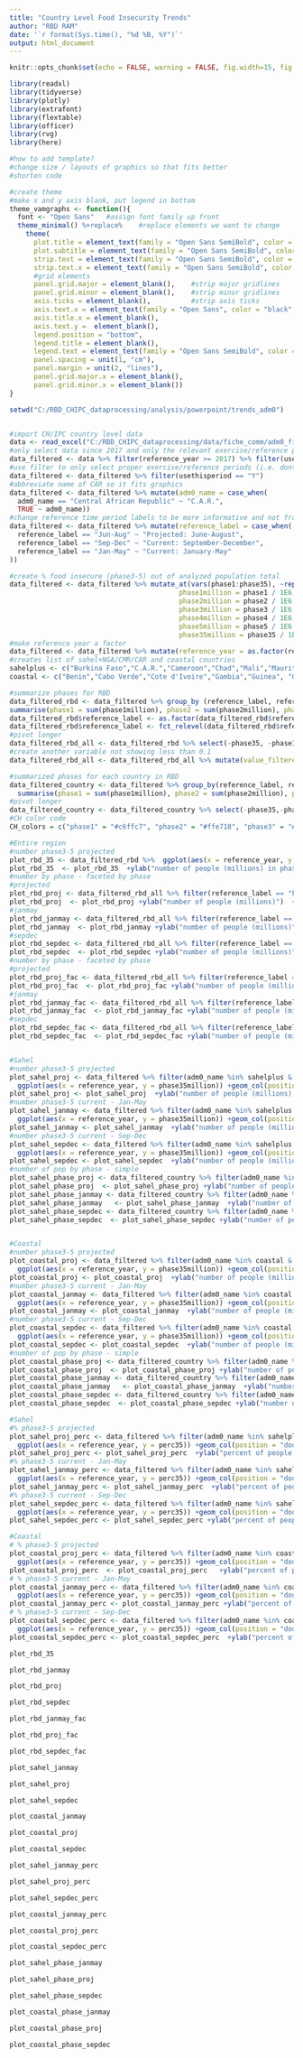 ```yaml
---
title: "Country Level Food Insecurity Trends"
author: "RBD RAM"
date: '`r format(Sys.time(), "%d %B, %Y")`'
output: html_document
---
```


```r
knitr::opts_chunk$set(echo = FALSE, warning = FALSE, fig.width=15, fig.height=8)

library(readxl)
library(tidyverse)
library(plotly)
library(extrafont)
library(flextable)
library(officer)
library(rvg)
library(here)

#how to add template?
#change size / layouts of graphics so that fits better
#shorten code 

#create theme
#make x and y axis blank, put legend in bottom
theme_vamgraphs <- function(){ 
  font <- "Open Sans"   #assign font family up front
  theme_minimal() %+replace%    #replace elements we want to change
    theme(
      plot.title = element_text(family = "Open Sans SemiBold", color = "black", hjust = 0.5, size = 18, margin=margin(0,0,5,0)),
      plot.subtitle = element_text(family = "Open Sans SemiBold", color = "black", hjust = 0.5, size = 12, margin=margin(0,0,30,0)),
      strip.text = element_text(family = "Open Sans SemiBold", color = "black",  size = 10, margin=margin(0,0,30,0)),
      strip.text.x = element_text(family = "Open Sans SemiBold", color = "black",  size = 10, margin=margin(0,0,30,0)),
      #grid elements
      panel.grid.major = element_blank(),    #strip major gridlines
      panel.grid.minor = element_blank(),    #strip minor gridlines
      axis.ticks = element_blank(),          #strip axis ticks
      axis.text.x = element_text(family = "Open Sans", color = "black", size = 8, angle = 90),
      axis.title.x = element_blank(),
      axis.text.y =  element_blank(),
      legend.position = "bottom",
      legend.title = element_blank(),
      legend.text = element_text(family = "Open Sans SemiBold", color = "black", size = 8),
      panel.spacing = unit(1, "cm"),
      panel.margin = unit(2, "lines"),
      panel.grid.major.x = element_blank(),
      panel.grid.minor.x = element_blank())
}

setwd("C:/RBD_CHIPC_dataprocessing/analysis/powerpoint/trends_adm0")


#import CH/IPC country level data
data <- read_excel("C:/RBD_CHIPC_dataprocessing/data/fiche_comm/adm0_fiche_comm.xlsx")
#only select data since 2017 and only the relevant exercise/reference period 
data_filtered <- data %>% filter(reference_year >= 2017) %>% filter(usethisperiod == "Y")
#use filter to only select proper exercise/reference periods (i.e. dont use the projections from Sep-Dec when Jan-May results are available the same year)
data_filtered <- data_filtered %>% filter(usethisperiod == "Y")
#abbreviate name of CAR so it fits graphics
data_filtered <- data_filtered %>% mutate(adm0_name = case_when(
  adm0_name == "Central African Republic" ~ "C.A.R.",
  TRUE ~ adm0_name))
#change reference time period labels to be more informative and not franglais
data_filtered <- data_filtered %>% mutate(reference_label = case_when(
  reference_label == "Jun-Aug" ~ "Projected: June-August",
  reference_label == "Sep-Dec" ~ "Current: September-December",
  reference_label == "Jan-May" ~ "Current: January-May"
))

#create % food insecure (phase3-5) out of analyzed population total
data_filtered <- data_filtered %>% mutate_at(vars(phase1:phase35), ~replace_na(., 0)) %>% mutate(perc35 = round((phase35 / population)*100,1),
                                          phase1million = phase1 / 1E6,
                                          phase2million = phase2 / 1E6,
                                          phase3million = phase3 / 1E6,
                                          phase4million = phase4 / 1E6,
                                          phase5million = phase5 / 1E6,
                                          phase35million = phase35 / 1E6) 
#make reference year a factor
data_filtered <- data_filtered %>% mutate(reference_year = as.factor(reference_year))
#creates list of sahel+NGA/CMR/CAR and coastal countries
sahelplus <- c("Burkina Faso","C.A.R.","Cameroon","Chad","Mali","Mauritania","Niger","Nigeria","Senegal")
coastal <- c("Benin","Cabo Verde","Cote d'Ivoire","Gambia","Guinea", "Ghana","Guinea-Bissau","Liberia","Sierra Leone","Togo")

#summarize phases for RBD 
data_filtered_rbd <- data_filtered %>% group_by (reference_label, reference_year) %>% 
summarise(phase1 = sum(phase1million), phase2 = sum(phase2million), phase3 = sum(phase3million), phase4 = sum(phase4million), phase5 = sum(phase5million), phase35 = sum(phase35million)) %>% ungroup()
data_filtered_rbd$reference_label <- as.factor(data_filtered_rbd$reference_label)
data_filtered_rbd$reference_label <- fct_relevel(data_filtered_rbd$reference_label, "Current: January-May", "Projected: June-August", "Current: September-December")
#pivot longer
data_filtered_rbd_all <- data_filtered_rbd %>% select(-phase35, -phase1) %>% pivot_longer(!reference_label:reference_year, names_to = "phase", values_to = "value")
#create another variable not showing less than 0.1
data_filtered_rbd_all <- data_filtered_rbd_all %>% mutate(value_filtered = replace(value, value<0.1, NA)) %>% mutate(value_filtered = round(value_filtered,1))

#summarized phases for each country in RBD
data_filtered_country <- data_filtered %>% group_by(reference_label, reference_year, adm0_name) %>% 
  summarise(phase1 = sum(phase1million), phase2 = sum(phase2million), phase3 = sum(phase3million), phase4 = sum(phase4million), phase5 = sum(phase5million), phase35 = sum(phase35million)) %>% ungroup()
#pivot longer
data_filtered_country <- data_filtered_country %>% select(-phase35,-phase1) %>% pivot_longer(!reference_label:adm0_name, names_to = "phase", values_to = "value")
#CH color code
CH_colors = c("phase1" = "#c6ffc7", "phase2" = "#ffe718", "phase3" = "#e88400", "phase4" = "#e02d00", "phase5" = "#5e0803")

#Entire region
#number phase3-5 projected
plot_rbd_35 <- data_filtered_rbd %>%  ggplot(aes(x = reference_year, y = phase35)) +geom_col(position = "dodge",fill = "#4E84C4", width = .75) +facet_grid(. ~ reference_label) +theme_vamgraphs() +labs(title = "Trends of the Number of Food Insecure (phase 3 - 5) by Season", subtitle = "Includes all RBD Countries", caption = "") 
plot_rbd_35  <- plot_rbd_35  +ylab("number of people (millions) in phase3-5") +geom_text(aes(label = round(phase35,1), angle = 90, vjust = .5, hjust = -.1), size = 3) 
#number by phase - faceted by phase
#projected
plot_rbd_proj <- data_filtered_rbd_all %>% filter(reference_label == "Projected: June-August") %>% ggplot(aes(x = reference_year, y = value, fill = phase)) +geom_bar(stat = "identity") +scale_fill_manual(values = CH_colors) +theme_vamgraphs() +labs(title = "Trends of Estimated Population by Phase and Year", subtitle = "June - August, 2017 - 2021, Includes all RBD Countries", caption = "") 
plot_rbd_proj  <- plot_rbd_proj +ylab("number of people (millions)")  +geom_text(aes(label = value_filtered, angle = 0), size = 3) 
#janmay
plot_rbd_janmay <- data_filtered_rbd_all %>% filter(reference_label == "Current: January-May") %>% ggplot(aes(x = reference_year, y = value, fill = phase)) +geom_bar(stat = "identity")  +scale_fill_manual(values = CH_colors) +theme_vamgraphs() +labs(title = "Trends of Estimated Population by Phase and Year", subtitle = "January - May, 2017 - 2021, Includes all RBD Countries", caption = "") 
plot_rbd_janmay  <- plot_rbd_janmay +ylab("number of people (millions)")   +geom_text(aes(label = value_filtered, angle = 0), size = 3) 
#sepdec
plot_rbd_sepdec <- data_filtered_rbd_all %>% filter(reference_label == "Current: September-December") %>% ggplot(aes(x = reference_year, y = value, fill = phase)) +geom_bar(stat = "identity") +scale_fill_manual(values = CH_colors) +theme_vamgraphs() +labs(title = "Trends of Estimated Population by Phase and Year", subtitle = "September-December, 2017 - 2021, Includes all RBD Countries", caption = "") 
plot_rbd_sepdec  <- plot_rbd_sepdec +ylab("number of people (millions)")   +geom_text(aes(label = value_filtered, angle = 0), size = 3) 
#number by phase - faceted by phase
#projected
plot_rbd_proj_fac <- data_filtered_rbd_all %>% filter(reference_label == "Projected: June-August") %>% ggplot(aes(x = reference_year, y = value, fill = phase)) +geom_bar(stat = "identity") +facet_grid(. ~ phase) +scale_fill_manual(values = CH_colors) +theme_vamgraphs() +labs(title = "Trends of Estimated Populations by Phase and Year", subtitle = "June - August, 2017 - 2021, Including all RBD Countries", caption = "") 
plot_rbd_proj_fac  <- plot_rbd_proj_fac +ylab("number of people (millions)")+geom_text(aes(label = round(value,1), angle = 90, vjust = .5, hjust = -.1), size = 3) 
#janmay
plot_rbd_janmay_fac <- data_filtered_rbd_all %>% filter(reference_label == "Current: January-May") %>% ggplot(aes(x = reference_year, y = value, fill = phase)) +geom_bar(stat = "identity") +facet_grid(. ~ phase) +scale_fill_manual(values = CH_colors) +theme_vamgraphs() +labs(title = "Trends of Estimated Populations by Phase and Year", subtitle = "January - May, 2017 - 2021, Including all RBD Countries", caption = "") 
plot_rbd_janmay_fac  <- plot_rbd_janmay_fac +ylab("number of people (millions)") +geom_text(aes(label = round(value,1), angle = 90, vjust = .5, hjust = -.1), size = 3)  
#sepdec
plot_rbd_sepdec_fac <- data_filtered_rbd_all %>% filter(reference_label == "Current: September-December") %>% ggplot(aes(x = reference_year, y = value, fill = phase)) +geom_bar(stat = "identity") +facet_grid(. ~ phase) +scale_fill_manual(values = CH_colors) +theme_vamgraphs() +labs(title = "Trends of Estimated Populations by Phase and Year", subtitle = "September-December, 2017 - 2021, Including all RBD Countries", caption = "")
plot_rbd_sepdec_fac  <- plot_rbd_sepdec_fac +ylab("number of people (millions)") +geom_text(aes(label = round(value,1), angle = 90, vjust = .5, hjust = -.1), size = 3)  


#Sahel
#number phase3-5 projected
plot_sahel_proj <- data_filtered %>% filter(adm0_name %in% sahelplus & reference_label == "Projected: June-August")  %>%
  ggplot(aes(x = reference_year, y = phase35million)) +geom_col(position = "dodge",fill = "#4E84C4", width = .75) +facet_grid(. ~ adm0_name) +theme_vamgraphs() +labs(title = "Trends of the Number of Food Insecure (phase3 to phase5)", subtitle = "June - August, 2017 - 2021: Sahel5 +1 & CMR/CAF/NGA", caption = "") 
plot_sahel_proj <- plot_sahel_proj  +ylab("number of people (millions) in phase3-5") +geom_text(aes(label = round(phase35million,1), angle = 90, vjust = .5, hjust = -.1), size = 3) +scale_y_continuous(limits = c(0, 14)) 
#number phase3-5 current - Jan-May
plot_sahel_janmay <- data_filtered %>% filter(adm0_name %in% sahelplus & reference_label == "Current: January-May")  %>%
  ggplot(aes(x = reference_year, y = phase35million)) +geom_col(position = "dodge",fill = "#4E84C4", width = .75) +facet_grid(. ~ adm0_name) +theme_vamgraphs() +labs(title = "Trends of the Number of Food Insecure (phase3 to phase5)", subtitle = "January - May, 2017 - 2021: Sahel5 +1 & CMR/CAF/NGA", caption = "") 
plot_sahel_janmay <- plot_sahel_janmay  +ylab("number of people (millions) in phase3-5") +geom_text(aes(label = round(phase35million,1), angle = 90, vjust = .5, hjust = -.1), size = 3) +scale_y_continuous(limits = c(0, 14)) 
#number phase3-5 current - Sep-Dec
plot_sahel_sepdec <- data_filtered %>% filter(adm0_name %in% sahelplus & reference_label == "Current: September-December")  %>%
  ggplot(aes(x = reference_year, y = phase35million)) +geom_col(position = "dodge",fill = "#4E84C4", width = .75) +facet_grid(. ~ adm0_name) +theme_vamgraphs() +labs(title = "Trends of the Number of Food Insecure (phase3 to phase5)", subtitle = "September - December, 2017 - 2020: Sahel5 +1 & CMR/CAF/NGA", caption = "") 
plot_sahel_sepdec <- plot_sahel_sepdec  +ylab("number of people (millions) in phase3-5") +geom_text(aes(label = round(phase35million,1), angle = 90, vjust = .5, hjust = -.1), size = 3) +scale_y_continuous(limits = c(0, 14)) 
#number of pop by phase - simple 
plot_sahel_phase_proj <- data_filtered_country %>% filter(adm0_name %in% sahelplus & reference_label == "Projected: June-August") %>% ggplot(aes(x = reference_year, y = value, fill = phase)) +geom_bar(stat = "identity") +facet_grid(. ~ adm0_name) +scale_fill_manual(values = CH_colors) +theme_vamgraphs() +labs(title = "Trends of Estimated Population by Phase and Year and Country", subtitle = "June - August, 2017 - 2021, 2017 - 2020: Sahel5 +1 & CMR/CAF/NGA", caption = "") 
plot_sahel_phase_proj  <- plot_sahel_phase_proj +ylab("number of people (millions)")
plot_sahel_phase_janmay <- data_filtered_country %>% filter(adm0_name %in% sahelplus & reference_label == "Current: January-May") %>% ggplot(aes(x = reference_year, y = value, fill = phase)) +geom_bar(stat = "identity") +facet_grid(. ~ adm0_name) +scale_fill_manual(values = CH_colors) +theme_vamgraphs() +labs(title = "Trends of Estimated Population by Phase and Year and Country", subtitle = "January - May, 2017 - 2021: Sahel5 +1 & CMR/CAF/NGA", caption = "") 
plot_sahel_phase_janmay   <- plot_sahel_phase_janmay  +ylab("number of people (millions)")
plot_sahel_phase_sepdec <- data_filtered_country %>% filter(adm0_name %in% sahelplus & reference_label == "Current: September-December") %>% ggplot(aes(x = reference_year, y = value, fill = phase)) +geom_bar(stat = "identity") +facet_grid(. ~ adm0_name) +scale_fill_manual(values = CH_colors) +theme_vamgraphs() +labs(title = "Trends of Estimated Population by Phase and Year and Country", subtitle = "September - December, 2017 - 2021: Sahel5 +1 & CMR/CAF/NGA", caption = "") 
plot_sahel_phase_sepdec  <- plot_sahel_phase_sepdec +ylab("number of people (millions)")


#Coastal 
#number phase3-5 projected
plot_coastal_proj <- data_filtered %>% filter(adm0_name %in% coastal & reference_label == "Projected: June-August")  %>%
  ggplot(aes(x = reference_year, y = phase35million)) +geom_col(position = "dodge",fill = "#4E84C4", width = .75) +facet_grid(. ~ adm0_name) +theme_vamgraphs() +labs(title = "Trends of the Number of Food Insecure (phase3 to phase5)", subtitle = "June - August, 2017 - 2021: Coastal Countries", caption = "") 
plot_coastal_proj <- plot_coastal_proj  +ylab("number of people (millions) in phase3-5") +geom_text(aes(label = round(phase35million,2), angle = 90, vjust = .5, hjust = -.1), size = 3) +scale_y_continuous(limits = c(0, 2)) 
#number phase3-5 current - Jan-May
plot_coastal_janmay <- data_filtered %>% filter(adm0_name %in% coastal & reference_label == "Current: January-May")  %>%
  ggplot(aes(x = reference_year, y = phase35million)) +geom_col(position = "dodge",fill = "#4E84C4", width = .75) +facet_grid(. ~ adm0_name) +theme_vamgraphs() +labs(title = "Trends of the Number of Food Insecure (phase3 to phase5)", subtitle = "January - May, 2017 - 2021: Coastal Countries", caption = "") 
plot_coastal_janmay <- plot_coastal_janmay  +ylab("number of people (millions) in phase3-5") +geom_text(aes(label = round(phase35million,2), angle = 90, vjust = .5, hjust = -.1), size = 3) +scale_y_continuous(limits = c(0, 2)) 
#number phase3-5 current - Sep-Dec
plot_coastal_sepdec <- data_filtered %>% filter(adm0_name %in% coastal & reference_label == "Current: September-December")  %>%
  ggplot(aes(x = reference_year, y = phase35million)) +geom_col(position = "dodge",fill = "#4E84C4", width = .75) +facet_grid(. ~ adm0_name) +theme_vamgraphs() +labs(title = "Trends of the Number of Food Insecure (phase3 to phase5)", subtitle = "September - December, 2017 - 2020: Coastal Countries", caption = "") 
plot_coastal_sepdec <- plot_coastal_sepdec  +ylab("number of people (millions) in phase3-5") +geom_text(aes(label = round(phase35million,2), angle = 90, vjust = .5, hjust = -.1), size = 3) +scale_y_continuous(limits = c(0, 2)) 
#number of pop by phase - simple 
plot_coastal_phase_proj <- data_filtered_country %>% filter(adm0_name %in% coastal & reference_label == "Projected: June-August") %>% ggplot(aes(x = reference_year, y = value, fill = phase)) +geom_bar(stat = "identity") +facet_grid(. ~ adm0_name) +scale_fill_manual(values = CH_colors) +theme_vamgraphs() +labs(title = "Trends of Estimated Population by Phase and Year and Country", subtitle = "June - August, 2017 - 2021, 2017 - 2020: Coastal countries", caption = "") 
plot_coastal_phase_proj  <- plot_coastal_phase_proj +ylab("number of people (millions)")
plot_coastal_phase_janmay <- data_filtered_country %>% filter(adm0_name %in% coastal & reference_label == "Current: January-May") %>% ggplot(aes(x = reference_year, y = value, fill = phase)) +geom_bar(stat = "identity") +facet_grid(. ~ adm0_name) +scale_fill_manual(values = CH_colors) +theme_vamgraphs() +labs(title = "Trends of Estimated Population by Phase and Year and Country", subtitle = "January - May, 2017 - 2021: Coastal countries", caption = "") 
plot_coastal_phase_janmay   <- plot_coastal_phase_janmay  +ylab("number of people (millions)")
plot_coastal_phase_sepdec <- data_filtered_country %>% filter(adm0_name %in% coastal & reference_label == "Current: September-December") %>% ggplot(aes(x = reference_year, y = value, fill = phase)) +geom_bar(stat = "identity") +facet_grid(. ~ adm0_name) +scale_fill_manual(values = CH_colors) +theme_vamgraphs() +labs(title = "Trends of Estimated Population by Phase and Year and Country", subtitle = "September - December, 2017 - 2021: Coastal countries", caption = "") 
plot_coastal_phase_sepdec  <- plot_coastal_phase_sepdec +ylab("number of people (millions)")

#Sahel
#% phase3-5 projected
plot_sahel_proj_perc <- data_filtered %>% filter(adm0_name %in% sahelplus & reference_label == "Projected: June-August")  %>%
  ggplot(aes(x = reference_year, y = perc35)) +geom_col(position = "dodge",fill = "#4E84C4", width = .75) +facet_grid(. ~ adm0_name) +theme_vamgraphs() +labs(title = "Trends in the Percentage of Food Insecure (phase3 to phase5)", subtitle = "June - August, 2017 - 2021: Sahel5 +1 & CMR/CAF/NGA", caption = "") 
plot_sahel_proj_perc <- plot_sahel_proj_perc  +ylab("percent of people in phase3-5") +geom_text(aes(label = round(perc35), angle = 90, vjust = .5, hjust = -.1), size = 3) +scale_y_continuous(limits = c(0, 60)) 
#% phase3-5 current - Jan-May
plot_sahel_janmay_perc <- data_filtered %>% filter(adm0_name %in% sahelplus & reference_label == "Current: January-May")  %>%
  ggplot(aes(x = reference_year, y = perc35)) +geom_col(position = "dodge",fill = "#4E84C4", width = .75) +facet_grid(. ~ adm0_name) +theme_vamgraphs() +labs(title = "Trends in the Percentage of Food Insecure (phase3 to phase5)", subtitle = "January - May, 2017 - 2021: Sahel5 +1 & CMR/CAF/NGA", caption = "") 
plot_sahel_janmay_perc <- plot_sahel_janmay_perc  +ylab("percent of people in phase3-5") +geom_text(aes(label = round(perc35), angle = 90, vjust = .5, hjust = -.1), size = 3) +scale_y_continuous(limits = c(0, 60)) 
#% phase3-5 current - Sep-Dec
plot_sahel_sepdec_perc <- data_filtered %>% filter(adm0_name %in% sahelplus & reference_label == "Current: September-December")  %>%
  ggplot(aes(x = reference_year, y = perc35)) +geom_col(position = "dodge",fill = "#4E84C4", width = .75) +facet_grid(. ~ adm0_name) +theme_vamgraphs() +labs(title = "Trends in the Percentage of Food Insecure (phase3 to phase5)", subtitle = "September - December, 2017 - 2020: Sahel5 +1 & CMR/CAF/NGA", caption = "") 
plot_sahel_sepdec_perc <- plot_sahel_sepdec_perc +ylab("percent of people in phase3-5") +geom_text(aes(label = round(perc35), angle = 90, vjust = .5, hjust = -.1), size = 3) +scale_y_continuous(limits = c(0, 60)) 

#Coastal 
# % phase3-5 projected
plot_coastal_proj_perc <- data_filtered %>% filter(adm0_name %in% coastal & reference_label == "Projected: June-August")  %>%
  ggplot(aes(x = reference_year, y = perc35)) +geom_col(position = "dodge",fill = "#4E84C4", width = .75) +facet_grid(. ~ adm0_name) +theme_vamgraphs() +labs(title = "Trends in the Percentage of Food Insecure (phase3 to phase5)", subtitle = "June - August, 2017 - 2021: Coastal countries", caption = "") 
plot_coastal_proj_perc  <- plot_coastal_proj_perc   +ylab("percent of people in phase3-5") +geom_text(aes(label = round(perc35), angle = 90, vjust = .5, hjust = -.1), size = 3) +scale_y_continuous(limits = c(0, 20)) 
# % phase3-5 current - Jan-May
plot_coastal_janmay_perc <- data_filtered %>% filter(adm0_name %in% coastal & reference_label == "Current: January-May")  %>%
  ggplot(aes(x = reference_year, y = perc35)) +geom_col(position = "dodge",fill = "#4E84C4", width = .75) +facet_grid(. ~ adm0_name) +theme_vamgraphs() +labs(title = "Trends in the Percentage of Food Insecure (phase3 to phase5)", subtitle = "January - May, 2017 - 2021: Coastal countries", caption = "") 
plot_coastal_janmay_perc <- plot_coastal_janmay_perc +ylab("percent of people in phase3-5") +geom_text(aes(label = round(perc35), angle = 90, vjust = .5, hjust = -.1), size = 3) +scale_y_continuous(limits = c(0, 20)) 
# % phase3-5 current - Sep-Dec
plot_coastal_sepdec_perc <- data_filtered %>% filter(adm0_name %in% coastal & reference_label == "Current: September-December")  %>%
  ggplot(aes(x = reference_year, y = perc35)) +geom_col(position = "dodge",fill = "#4E84C4", width = .75) +facet_grid(. ~ adm0_name) +theme_vamgraphs() +labs(title = "Trends in the Percentage of Food Insecure (phase3 to phase5)", subtitle = "September - December, 2017 - 2020: Coastal countries", caption = "") 
plot_coastal_sepdec_perc <- plot_coastal_sepdec_perc  +ylab("percent of people in phase3-5") +geom_text(aes(label = round(perc35), angle = 90, vjust = .5, hjust = -.1), size = 3) +scale_y_continuous(limits = c(0, 20)) 
```

```r
plot_rbd_35
```

```r
plot_rbd_janmay
```

```r
plot_rbd_proj
```

```r
plot_rbd_sepdec
```

```r
plot_rbd_janmay_fac
```

```r
plot_rbd_proj_fac
```

```r
plot_rbd_sepdec_fac
```

```r
plot_sahel_janmay
```

```r
plot_sahel_proj
```

```r
plot_sahel_sepdec
```

```r
plot_coastal_janmay
```

```r
plot_coastal_proj
```

```r
plot_coastal_sepdec
```

```r
plot_sahel_janmay_perc
```

```r
plot_sahel_proj_perc
```

```r
plot_sahel_sepdec_perc
```

```r
plot_coastal_janmay_perc
```

```r
plot_coastal_proj_perc
```

```r
plot_coastal_sepdec_perc
```

```r
plot_sahel_phase_janmay
```

```r
plot_sahel_phase_proj
```

```r
plot_sahel_phase_sepdec
```

```r
plot_coastal_phase_janmay
```

```r
plot_coastal_phase_proj
```

```r
plot_coastal_phase_sepdec
```






